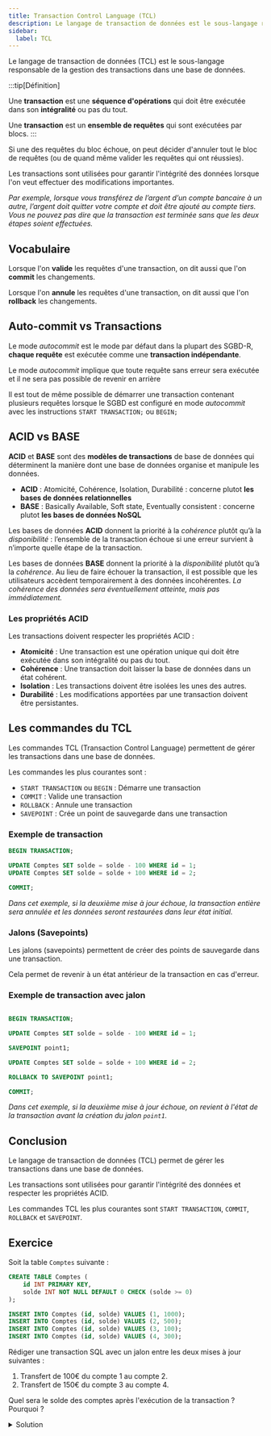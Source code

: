 ```yaml
---
title: Transaction Control Language (TCL)
description: Le langage de transaction de données est le sous-langage responsable de la gestion des transactions dans une base de données.
sidebar:
  label: TCL
---
```



<Slide title="Transaction Control Language (TCL)">

Le langage de transaction de données (TCL) est le sous-langage responsable de la gestion des transactions dans une base de données.

:::tip[Définition]

Une **transaction** est une **séquence d'opérations** qui doit être exécutée dans son **intégralité** ou pas du tout.

Une **transaction** est un **ensemble de requêtes** qui sont exécutées par blocs.
:::

Si une des requêtes du bloc échoue, on peut décider d'annuler tout le bloc de requêtes (ou de quand même valider les requêtes qui ont réussies).

Les transactions sont utilisées pour garantir l'intégrité des données lorsque l'on veut effectuer des modifications importantes.

_Par exemple, lorsque vous transférez de l’argent d’un compte bancaire à un autre, l’argent doit quitter votre compte et doit être ajouté au compte tiers. Vous ne pouvez pas dire que la transaction est terminée sans que les deux étapes soient effectuées._

</Slide>
<Slide>

## Vocabulaire

Lorsque l'on **valide** les requêtes d'une transaction, on dit aussi que l'on **commit** les changements.

Lorsque l'on **annule** les requêtes d'une transaction, on dit aussi que l'on **rollback** les changements.

## Auto-commit vs Transactions

Le mode _autocommit_ est le mode par défaut dans la plupart des SGBD-R, **chaque requête** est exécutée comme une **transaction indépendante**.

Le mode _autocommit_ implique que toute requête sans erreur sera exécutée et il ne sera pas possible de revenir en arrière

Il est tout de même possible de démarrer une transaction contenant plusieurs requêtes lorsque le SGBD est configuré en mode _autocommit_ avec les instructions `START TRANSACTION;` ou `BEGIN;`

</Slide>
<Slide>

## ACID vs BASE

**ACID** et **BASE** sont des **modèles de transactions** de base de données qui déterminent la manière dont une base de données organise et manipule les données. 

- **ACID** : Atomicité, Cohérence, Isolation, Durabilité : concerne plutot **les bases de données relationnelles**
- **BASE** : Basically Available, Soft state, Eventually consistent : concerne plutot **les bases de données NoSQL**


Les bases de données **ACID** donnent la priorité à la _cohérence_ plutôt qu’à la _disponibilité_ : l’ensemble de la transaction échoue si une erreur survient à n’importe quelle étape de la transaction. 

Les bases de données **BASE** donnent la priorité à la _disponibilité_ plutôt qu’à la _cohérence_. Au lieu de faire échouer la transaction, il est possible que les utilisateurs accèdent temporairement à des données incohérentes. 
_La cohérence des données sera éventuellement atteinte, mais pas immédiatement._

</Slide>
<Slide>

### Les propriétés ACID

Les transactions doivent respecter les propriétés ACID :

- **Atomicité** : Une transaction est une opération unique qui doit être exécutée dans son intégralité ou pas du tout.
- **Cohérence** : Une transaction doit laisser la base de données dans un état cohérent.
- **Isolation** : Les transactions doivent être isolées les unes des autres.
- **Durabilité** : Les modifications apportées par une transaction doivent être persistantes.

</Slide>
<Slide>

## Les commandes du TCL 

Les commandes TCL (Transaction Control Language) permettent de gérer les transactions dans une base de données.

Les commandes les plus courantes sont :

- `START TRANSACTION` ou `BEGIN` : Démarre une transaction
- `COMMIT` : Valide une transaction
- `ROLLBACK` : Annule une transaction
- `SAVEPOINT` : Crée un point de sauvegarde dans une transaction

</Slide>

<Slide>

### Exemple de transaction

```sql
BEGIN TRANSACTION;

UPDATE Comptes SET solde = solde - 100 WHERE id = 1;
UPDATE Comptes SET solde = solde + 100 WHERE id = 2;

COMMIT;
```

_Dans cet exemple, si la deuxième mise à jour échoue, la transaction entière sera annulée et les données seront restaurées dans leur état initial._

</Slide>
<Slide>

### Jalons (Savepoints)

Les jalons (savepoints) permettent de créer des points de sauvegarde dans une transaction.

Cela permet de revenir à un état antérieur de la transaction en cas d'erreur.

</Slide>
<Slide>

### Exemple de transaction avec jalon

```sql

BEGIN TRANSACTION;

UPDATE Comptes SET solde = solde - 100 WHERE id = 1;

SAVEPOINT point1;

UPDATE Comptes SET solde = solde + 100 WHERE id = 2;

ROLLBACK TO SAVEPOINT point1;

COMMIT;

```

_Dans cet exemple, si la deuxième mise à jour échoue, on revient à l'état de la transaction avant la création du jalon `point1`._

</Slide>

<Slide>

## Conclusion

Le langage de transaction de données (TCL) permet de gérer les transactions dans une base de données.

Les transactions sont utilisées pour garantir l'intégrité des données et respecter les propriétés ACID.

Les commandes TCL les plus courantes sont `START TRANSACTION`, `COMMIT`, `ROLLBACK` et `SAVEPOINT`.

</Slide>

<Slide>

## Exercice

Soit la table `Comptes` suivante :

```sql
CREATE TABLE Comptes (
    id INT PRIMARY KEY,
    solde INT NOT NULL DEFAULT 0 CHECK (solde >= 0)
);

INSERT INTO Comptes (id, solde) VALUES (1, 1000);
INSERT INTO Comptes (id, solde) VALUES (2, 500);
INSERT INTO Comptes (id, solde) VALUES (3, 100);
INSERT INTO Comptes (id, solde) VALUES (4, 300);
```

Rédiger une transaction SQL avec un jalon entre les deux mises à jour suivantes :

1. Transfert de 100€ du compte 1 au compte 2.
2. Transfert de 150€ du compte 3 au compte 4.

Quel sera le solde des comptes après l'exécution de la transaction ? Pourquoi ?

<details>
<summary>Solution</summary>

```sql
BEGIN TRANSACTION;

UPDATE Comptes SET solde = solde - 100 WHERE id = 1;
UPDATE Comptes SET solde = solde + 100 WHERE id = 2;

SAVEPOINT point1;

UPDATE Comptes SET solde = solde - 150 WHERE id = 3;
UPDATE Comptes SET solde = solde + 150 WHERE id = 4;

SAVEPOINT point2;

COMMIT;
```

La table `Comptes` sera mise à jour comme suit :


<Table
  title="Comptes"
  headers={["id", "solde"]}
  rows={[
    [1, 900],
    [2, 600],
    [3, 100],
    [4, 300]
  ]}
/>


La deuxième mise à jour va échouer et on reviendra à l'état de la transaction avant la création du jalon `point2` (soit au jalon `point1`).

</details>


</Slide>
